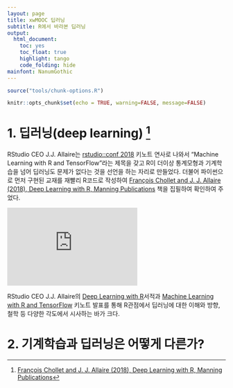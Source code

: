 ```yaml
---
layout: page
title: xwMOOC 딥러닝
subtitle: R에서 바라본 딥러닝
output:
  html_document: 
    toc: yes
    toc_float: true
    highlight: tango
    code_folding: hide
mainfont: NanumGothic
---
```



```r
source("tools/chunk-options.R") 

knitr::opts_chunk$set(echo = TRUE, warning=FALSE, message=FALSE)


```

# 1. 딥러닝(deep learning) [^deep-learning-manning] {#r-deep-learning}

[^deep-learning-manning]: [François Chollet and J. J. Allaire (2018), Deep Learning with R, Manning Publications](https://www.manning.com/books/deep-learning-with-r)

RStudio CEO J.J. Allaire는 [rstudio::conf 2018](https://www.rstudio.com/conference/) 키노트 연사로 나와서 "Machine Learning with R and TensorFlow"라는 제목을 갖고 
R이 더이상 통계모형과 기계학습을 넘어 딥러닝도 문제가 없다는 것을 선언을 하는 자리로 만들었다. 
더불어 파이썬으로 먼저 구현된 교재를 재빨리 R코드로 작성하여 [François Chollet and J. J. Allaire (2018), Deep Learning with R, Manning Publications](https://www.manning.com/books/deep-learning-with-r) 
책을 집필하여 확인하여 주었다.

<iframe width="300" height="180" src="https://www.youtube.com/embed/atiYXm7JZv0" frameborder="0" allow="autoplay; encrypted-media" allowfullscreen></iframe> 

RStudio CEO J.J. Allaire의 [Deep Learning with R](https://www.manning.com/books/deep-learning-with-r)서적과 
[Machine Learning with R and TensorFlow](https://www.youtube.com/watch?v=atiYXm7JZv0&index=1&list=PLhEyqmXjLWq0C-mQV0kRwHK4LfhBBA53e) 키노트 발표를 통해
R관점에서 딥러닝에 대한 이해와 방향, 철학 등 다양한 각도에서 시사하는 바가 크다.

# 2. 기계학습과 딥러닝은 어떻게 다른가? {#r-deep-learning-version}
